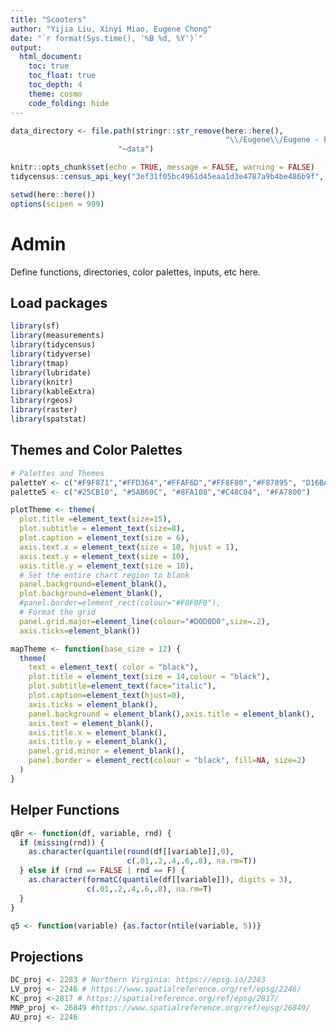 ```yaml
---
title: "Scooters"
author: "Yijia Liu, Xinyi Miao, Eugene Chong"
date: "`r format(Sys.time(), '%B %d, %Y')`"
output:
  html_document:
    toc: true
    toc_float: true
    toc_depth: 4
    theme: cosmo
    code_folding: hide
---
```


```r
data_directory <- file.path(stringr::str_remove(here::here(), 
                                                "\\/Eugene\\/Eugene - Practicum|\\/Ophelia\\/Ophelia - Practicum|\\/Xinyi\\/Xinyi - Practicum"), 
                        "~data")

knitr::opts_chunk$set(echo = TRUE, message = FALSE, warning = FALSE)
tidycensus::census_api_key("3ef31f05bc4961d45eaa1d3e4787a9b4be486b9f", install = TRUE, overwrite = TRUE)

setwd(here::here())
options(scipen = 999)
```

# Admin

Define functions, directories, color palettes, inputs, etc here.

## Load packages

```r
library(sf)
library(measurements)
library(tidycensus)
library(tidyverse)
library(tmap)
library(lubridate)
library(knitr)
library(kableExtra)
library(rgeos)
library(raster)
library(spatstat)
```

## Themes and Color Palettes
```r
# Palettes and Themes
paletteY <- c("#F9F871","#FFD364","#FFAF6D","#FF8F80","#F87895", "D16BA5")
palette5 <- c("#25CB10", "#5AB60C", "#8FA108","#C48C04", "#FA7800")

plotTheme <- theme(
  plot.title =element_text(size=15),
  plot.subtitle = element_text(size=8),
  plot.caption = element_text(size = 6),
  axis.text.x = element_text(size = 10, hjust = 1),
  axis.text.y = element_text(size = 10),
  axis.title.y = element_text(size = 10),
  # Set the entire chart region to blank
  panel.background=element_blank(),
  plot.background=element_blank(),
  #panel.border=element_rect(colour="#F0F0F0"),
  # Format the grid
  panel.grid.major=element_line(colour="#D0D0D0",size=.2),
  axis.ticks=element_blank())

mapTheme <- function(base_size = 12) {
  theme(
    text = element_text( color = "black"),
    plot.title = element_text(size = 14,colour = "black"),
    plot.subtitle=element_text(face="italic"),
    plot.caption=element_text(hjust=0),
    axis.ticks = element_blank(),
    panel.background = element_blank(),axis.title = element_blank(),
    axis.text = element_blank(),
    axis.title.x = element_blank(),
    axis.title.y = element_blank(),
    panel.grid.minor = element_blank(),
    panel.border = element_rect(colour = "black", fill=NA, size=2)
  )
}
```

## Helper Functions

```r
qBr <- function(df, variable, rnd) {
  if (missing(rnd)) {
    as.character(quantile(round(df[[variable]],0),
                          c(.01,.2,.4,.6,.8), na.rm=T))
  } else if (rnd == FALSE | rnd == F) {
    as.character(formatC(quantile(df[[variable]]), digits = 3),
                 c(.01,.2,.4,.6,.8), na.rm=T)
  }
}

q5 <- function(variable) {as.factor(ntile(variable, 5))}
```

## Projections

```r
DC_proj <- 2283 # Northern Virginia: https://epsg.io/2283
LV_proj <- 2246 # https://www.spatialreference.org/ref/epsg/2246/
KC_proj <-2817 # https://spatialreference.org/ref/epsg/2817/
MNP_proj <- 26849 #https://www.spatialreference.org/ref/epsg/26849/
AU_proj <- 2246 
```
